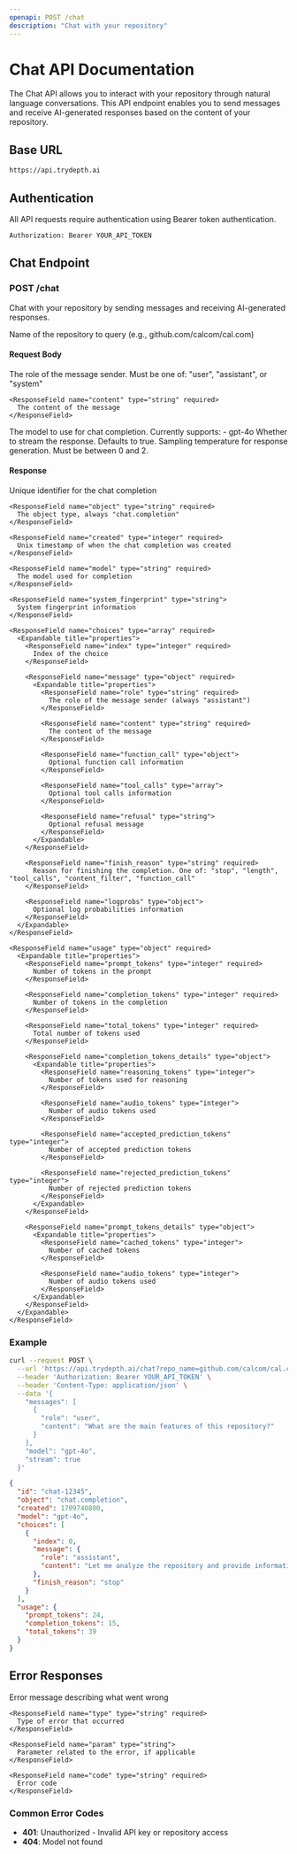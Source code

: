 ```yaml
---
openapi: POST /chat
description: "Chat with your repository"
---
```


# Chat API Documentation

The Chat API allows you to interact with your repository through natural language conversations. This API endpoint enables you to send messages and receive AI-generated responses based on the content of your repository.

## Base URL

```bash
https://api.trydepth.ai
```

## Authentication

All API requests require authentication using Bearer token authentication.

```bash
Authorization: Bearer YOUR_API_TOKEN
```

## Chat Endpoint

### POST /chat

Chat with your repository by sending messages and receiving AI-generated responses.

<ParamField query="repo_name" type="string" required>
  Name of the repository to query (e.g., github.com/calcom/cal.com)
</ParamField>

#### Request Body

<ResponseField name="messages" type="array" required>
  <Expandable title="properties">
    <ResponseField name="role" type="string" required>
      The role of the message sender. Must be one of: "user", "assistant", or "system"
    </ResponseField>
    
    <ResponseField name="content" type="string" required>
      The content of the message
    </ResponseField>
  </Expandable>
</ResponseField>

<ResponseField name="model" type="string" required>
  <Expandable title="properties">
    The model to use for chat completion. Currently supports:
    - gpt-4o
  </Expandable>
</ResponseField>

<ResponseField name="stream" type="boolean">
  Whether to stream the response. Defaults to true.
</ResponseField>

<ResponseField name="temperature" type="number">
  Sampling temperature for response generation. Must be between 0 and 2.
</ResponseField>

#### Response

<ResponseField name="ChatCompletion" type="object">
  <Expandable title="properties">
    <ResponseField name="id" type="string" required>
      Unique identifier for the chat completion
    </ResponseField>

    <ResponseField name="object" type="string" required>
      The object type, always "chat.completion"
    </ResponseField>

    <ResponseField name="created" type="integer" required>
      Unix timestamp of when the chat completion was created
    </ResponseField>

    <ResponseField name="model" type="string" required>
      The model used for completion
    </ResponseField>

    <ResponseField name="system_fingerprint" type="string">
      System fingerprint information
    </ResponseField>

    <ResponseField name="choices" type="array" required>
      <Expandable title="properties">
        <ResponseField name="index" type="integer" required>
          Index of the choice
        </ResponseField>

        <ResponseField name="message" type="object" required>
          <Expandable title="properties">
            <ResponseField name="role" type="string" required>
              The role of the message sender (always "assistant")
            </ResponseField>

            <ResponseField name="content" type="string" required>
              The content of the message
            </ResponseField>

            <ResponseField name="function_call" type="object">
              Optional function call information
            </ResponseField>

            <ResponseField name="tool_calls" type="array">
              Optional tool calls information
            </ResponseField>

            <ResponseField name="refusal" type="string">
              Optional refusal message
            </ResponseField>
          </Expandable>
        </ResponseField>

        <ResponseField name="finish_reason" type="string" required>
          Reason for finishing the completion. One of: "stop", "length", "tool_calls", "content_filter", "function_call"
        </ResponseField>

        <ResponseField name="logprobs" type="object">
          Optional log probabilities information
        </ResponseField>
      </Expandable>
    </ResponseField>

    <ResponseField name="usage" type="object" required>
      <Expandable title="properties">
        <ResponseField name="prompt_tokens" type="integer" required>
          Number of tokens in the prompt
        </ResponseField>

        <ResponseField name="completion_tokens" type="integer" required>
          Number of tokens in the completion
        </ResponseField>

        <ResponseField name="total_tokens" type="integer" required>
          Total number of tokens used
        </ResponseField>

        <ResponseField name="completion_tokens_details" type="object">
          <Expandable title="properties">
            <ResponseField name="reasoning_tokens" type="integer">
              Number of tokens used for reasoning
            </ResponseField>

            <ResponseField name="audio_tokens" type="integer">
              Number of audio tokens used
            </ResponseField>

            <ResponseField name="accepted_prediction_tokens" type="integer">
              Number of accepted prediction tokens
            </ResponseField>

            <ResponseField name="rejected_prediction_tokens" type="integer">
              Number of rejected prediction tokens
            </ResponseField>
          </Expandable>
        </ResponseField>

        <ResponseField name="prompt_tokens_details" type="object">
          <Expandable title="properties">
            <ResponseField name="cached_tokens" type="integer">
              Number of cached tokens
            </ResponseField>

            <ResponseField name="audio_tokens" type="integer">
              Number of audio tokens used
            </ResponseField>
          </Expandable>
        </ResponseField>
      </Expandable>
    </ResponseField>
  </Expandable>
</ResponseField>

### Example

<RequestExample>

```bash Request
curl --request POST \
  --url 'https://api.trydepth.ai/chat?repo_name=github.com/calcom/cal.com' \
  --header 'Authorization: Bearer YOUR_API_TOKEN' \
  --header 'Content-Type: application/json' \
  --data '{
    "messages": [
      {
        "role": "user",
        "content": "What are the main features of this repository?"
      }
    ],
    "model": "gpt-4o",
    "stream": true
  }'
```

</RequestExample>

<ResponseExample>

```json Response
{
  "id": "chat-12345",
  "object": "chat.completion",
  "created": 1709740800,
  "model": "gpt-4o",
  "choices": [
    {
      "index": 0,
      "message": {
        "role": "assistant",
        "content": "Let me analyze the repository and provide information about its main features..."
      },
      "finish_reason": "stop"
    }
  ],
  "usage": {
    "prompt_tokens": 24,
    "completion_tokens": 15,
    "total_tokens": 39
  }
}
```

</ResponseExample>

## Error Responses

<ResponseField name="Error" type="object">
  <Expandable title="properties">
    <ResponseField name="message" type="string" required>
      Error message describing what went wrong
    </ResponseField>

    <ResponseField name="type" type="string" required>
      Type of error that occurred
    </ResponseField>

    <ResponseField name="param" type="string">
      Parameter related to the error, if applicable
    </ResponseField>

    <ResponseField name="code" type="string" required>
      Error code
    </ResponseField>
  </Expandable>
</ResponseField>

### Common Error Codes

- **401**: Unauthorized - Invalid API key or repository access
- **404**: Model not found